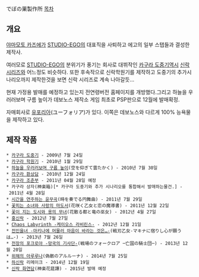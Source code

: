 でぼの巣製作所
[[목차]]
== 개요 ==
[[야마모토 카즈에]]가 [[STUDIO-EGO]]의 대표직을 사퇴하고 에고의 일부 스탭들과 결성한 제작사.

여러모로 [[STUDIO-EGO]]의 분위기가 풍기는 회사로 대뷔작인 [[카구라 도중기]]역시 [[신락 시리즈]]와 어느정도 비슷하다. 또한 후속작으로 신락학원기를 제작하고 도중기의 추가시나리오까지 제작한것을 보면 신락 시리즈로 계속 나아갈듯...

현재 가정용 발매를 예정하고 있는지 전연령버전 홈페이지를 개방했다.그리고 하늘을 우러러보며 구름 높이가 데보노스 제작소 게임 최초로 PSP판으로 12월에 발매확정.

자매회사로 [[유포리아]](ユーフォリア)가 있다. 이쪽은 데보노스와 다르게 100% 능욕물을 제작하고 있다.

== 제작 작품 ==
 * [[카구라 도중기]] - 2009년 7월 24일
 * [[카구라 학원기]] - 2010년 1월 29일
 * [[하늘을 우러러보며 구름 높이]](空を仰ぎて雲たかく) - 2010년 7월 30일
 * [[카구라 환상담]] - 2010년 12월 24일
 * [[카구라 조춘부]] - 2011년 04월 28일 예정
 * 카구라 상자(神楽箱)[* 카구라 도중기와 추가 시나리오를 통합해서 발매하는물건.] - 2011년 4월 28일
 * [[시간을 연주하는 윤무곡]](時を奏でる円舞曲) - 2011년 7월 29일
 * [[꽃피는 소녀와 사랑의 마도서]](花咲く乙女と恋の魔導書) - 2011년 12월 22일
 * [[꽃이 지는 도시와 용의 무녀]](花散る都と竜の巫女) - 2012년 4월 27일
 * [[홍신락]] - 2012년 7월 27일
 * [[Chaos Labyrinth -케이오스 라비린스-]] - 2012년 12월 21일
 * [[전인을녀 -마키나에 머물러 마음이 바라는 것은…-]](戦刃乙女-マキナに宿りし心が願うは…-) - 2013년 7월 26일
 * [[전장의 포크로아 -망국의 기사단-]](戦場のフォークロア ─亡国の騎士団─) - 2013년 12월 20일
 * [[위해의 아루루나]](偽骸のアルルーナ) - 2014년 7월 25일
 * [[하신락]] 리메이크 - 2014년 12월 19일 
 * [[신락 화연담]](神楽花莚譚) - 2015년 발매 예정
